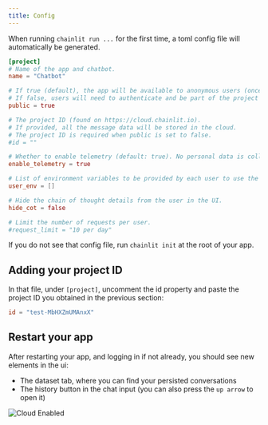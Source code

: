```yaml
---
title: Config
---
```


When running `chainlit run ...` for the first time, a toml config file will automatically be generated.

```toml config.toml
[project]
# Name of the app and chatbot.
name = "Chatbot"

# If true (default), the app will be available to anonymous users (once deployed).
# If false, users will need to authenticate and be part of the project to use the app.
public = true

# The project ID (found on https://cloud.chainlit.io).
# If provided, all the message data will be stored in the cloud.
# The project ID is required when public is set to false.
#id = ""

# Whether to enable telemetry (default: true). No personal data is collected.
enable_telemetry = true

# List of environment variables to be provided by each user to use the app.
user_env = []

# Hide the chain of thought details from the user in the UI.
hide_cot = false

# Limit the number of requests per user.
#request_limit = "10 per day"
```

<Note>If you do not see that config file, run `chainlit init` at the root of your app.</Note>

## Adding your project ID

In that file, under `[project]`, uncomment the id property and paste the project ID you obtained in the previous section:
```toml
id = "test-MbHXZmUMAnxX"
```

## Restart your app
After restarting your app, and logging in if not already, you should see new elements in the ui:
- The dataset tab, where you can find your persisted conversations
- The history button in the chat input (you can also press the `up arrow` to open it)

![Cloud Enabled](/images/cloud-enabled.png)
